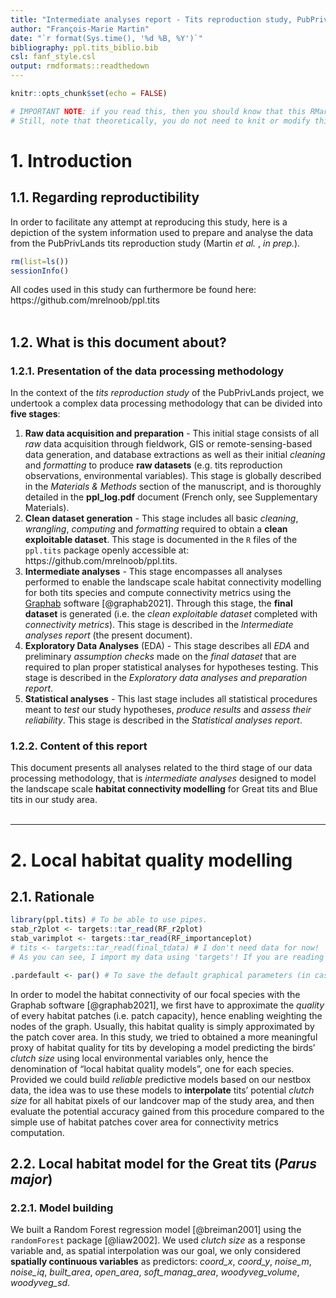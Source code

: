 ```yaml
---
title: "Intermediate analyses report - Tits reproduction study, PubPrivLands project (Martin *et al.*, *in prep.*)"
author: "François-Marie Martin"
date: "`r format(Sys.time(), '%d %B, %Y')`"
bibliography: ppl.tits_biblio.bib
csl: fanf_style.csl
output: rmdformats::readthedown
---
```


```r
knitr::opts_chunk$set(echo = FALSE)

# IMPORTANT NOTE: if you read this, then you should know that this RMarkdown report has been written as a 'target' in a {targets} pipeline (https://books.ropensci.org/targets/). If you simply want to knit this report, you need to do it using using 'targets::tar_make()' (provided that you did not altered the structure of the "ppl.tits" folder to which this report belongs), otherwise it won't work! Alternatively, you can paste this .Rmd at the root of the "ppl.tits" folder. If you want to run the code contained within the code chunks of this document WITHOUT knitting, then you need to set the working directory of this .Rmd document at the root of the "ppl.tits" folder using the global options of RStudio, 'setwd()', or 'knitr::opts_knit$set(root.dir = '~/')'. That is because R, RStudio or {knitr} do not seem to be able to find the "_targets" folder containing the targets that are called by my code chunks otherwise... By default, RMarkdown sets the working directory where the .Rmd file is stored, not at the root of the R project the report is a part of.
# Still, note that theoretically, you do not need to knit or modify this document as it is meant for reproducibility and you can simply read the .html file for that.
```

# 1. Introduction
## 1.1. Regarding reproductibility


In order to facilitate any attempt at reproducing this study, here is a depiction of the system information used to prepare and analyse the data from the PubPrivLands tits reproduction study (Martin *et al.* , *in prep.*).

```r
rm(list=ls())
sessionInfo()
```

All codes used in this study can furthermore be found here: https://github.com/mrelnoob/ppl.tits
\
\

## 1.2. What is this document about?
### 1.2.1. Presentation of the data processing methodology

In the context of the *tits reproduction study* of the PubPrivLands project, we undertook a complex data processing methodology that can be divided into **five stages**:

1. **Raw data acquisition and preparation** - This initial stage consists of all *raw* data acquisition through fieldwork, GIS or remote-sensing-based data generation, and database extractions as well as their initial *cleaning* and *formatting* to produce **raw datasets** (e.g. tits reproduction observations, environmental variables). This stage is globally described in the *Materials & Methods* section of the manuscript, and is thoroughly detailed in the **ppl_log.pdf** document (French only, see Supplementary Materials).
2. **Clean dataset generation** - This stage includes all basic *cleaning*, *wrangling*, *computing* and *formatting* required to obtain a **clean exploitable dataset**. This stage is documented in the `R` files of the `ppl.tits` package openly accessible at: https://github.com/mrelnoob/ppl.tits.
3. **Intermediate analyses** - This stage encompasses all analyses performed to enable the landscape scale habitat connectivity modelling for both tits species and compute connectivity metrics using the [Graphab](https://sourcesup.renater.fr/www/graphab/fr/home.html) software [@graphab2021]. Through this stage, the **final dataset** is generated (i.e. the *clean exploitable dataset* completed with *connectivity metrics*). This stage is described in the *Intermediate analyses report* (the present document).
4. **Exploratory Data Analyses** (EDA) - This stage describes all *EDA* and preliminary *assumption checks* made on the *final dataset* that are required to plan proper statistical analyses for hypotheses testing. This stage is described in the *Exploratory data analyses and preparation report*.
5. **Statistical analyses** - This last stage includes all statistical procedures meant to *test* our study hypotheses, *produce results* and *assess their reliability*. This stage is described in the *Statistical analyses report*.


### 1.2.2. Content of this report

This document presents all analyses related to the third stage of our data processing methodology, that is *intermediate analyses* designed to model the landscape scale **habitat connectivity modelling** for Great tits and Blue tits in our study area.
\
\

******

# 2. Local habitat quality modelling
## 2.1. Rationale

```r
library(ppl.tits) # To be able to use pipes.
stab_r2plot <- targets::tar_read(RF_r2plot)
stab_varimplot <- targets::tar_read(RF_importanceplot)
# tits <- targets::tar_read(final_tdata) # I don't need data for now!
# As you can see, I import my data using 'targets'! If you are reading this report and don't know what it is or how I created and stored them, you should read the README or the _devhistory.R files available at https://github.com/mrelnoob/ppl.tits. 

.pardefault <- par() # To save the default graphical parameters (in case I want to restore them).
```

In order to model the habitat connectivity of our focal species with the Graphab software [@graphab2021], we first have to approximate the *quality* of every habitat patches (i.e. patch capacity), hence enabling weighting the nodes of the graph. Usually, this habitat quality is simply approximated by the patch cover area. In this study, we tried to obtained a more meaningful proxy of habitat quality for tits by developing a model predicting the birds' *clutch size* using local environmental variables only, hence the denomination of "local habitat quality models", one for each species.  
Provided we could build *reliable* predictive models based on our nestbox data, the idea was to use these models to **interpolate** tits' potential *clutch size* for all habitat pixels of our landcover map of the study area, and then evaluate the potential accuracy gained from this procedure compared to the simple use of habitat patches cover area for connectivity metrics computation. 


## 2.2. Local habitat model for the Great tits (*Parus major*)
### 2.2.1. Model building

We built a Random Forest regression model [@breiman2001] using the `randomForest` package [@liaw2002]. We used *clutch size* as a response variable and, as spatial interpolation was our goal, we only considered **spatially continuous variables** as predictors: *coord_x*, *coord_y*, *noise_m*, *noise_iq*, *built_area*, *open_area*, *soft_manag_area*, *woodyveg_volume*, *woodyveg_sd*.


